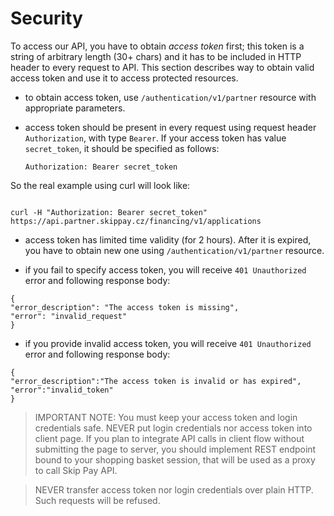 # Security

To access our API, you have to obtain *access token* first; this token is a string of arbitrary length (30+ chars) and it has to be included in HTTP header to every request to API. This section describes way to obtain valid access token and use it to access protected resources.
- to obtain access token, use `/authentication/v1/partner` resource with appropriate parameters.

 - access token should be present in every request using request header `Authorization`, with type `Bearer`. If your access token has value `secret_token`, it should be specified as follows:

	`Authorization: Bearer secret_token`

So the real example using curl will look like:
```

curl -H "Authorization: Bearer secret_token" https://api.partner.skippay.cz/financing/v1/applications

```
- access token has limited time validity (for 2 hours). After it is expired, you have to obtain new one using `/authentication/v1/partner` resource.

- if you fail to specify access token, you will receive `401 Unauthorized` error and following response body:
```
{
"error_description": "The access token is missing",
"error": "invalid_request"
}
```
- if you provide invalid access token, you will receive `401 Unauthorized` error and following response body:

```
{
"error_description":"The access token is invalid or has expired",
"error":"invalid_token"
}
```
> IMPORTANT NOTE: You must keep your access token and login credentials safe. NEVER put login credentials nor access token into client page. If you plan to integrate API calls in client flow without submitting the page to server, you should implement REST endpoint bound to your shopping basket session, that will be used as a proxy to call Skip Pay API.

> NEVER transfer access token nor login credentials over plain HTTP. Such requests will be refused.
